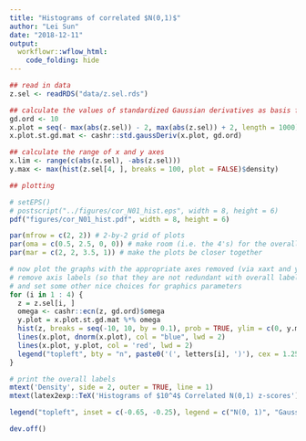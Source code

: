 ```yaml
---
title: "Histograms of correlated $N(0,1)$"
author: "Lei Sun"
date: "2018-12-11"
output:
  workflowr::wflow_html:
    code_folding: hide
---
```


```r
## read in data
z.sel <- readRDS("data/z.sel.rds")
```

```r
## calculate the values of standardized Gaussian derivatives as basis functions at a number of plotting positions
gd.ord <- 10
x.plot = seq(- max(abs(z.sel)) - 2, max(abs(z.sel)) + 2, length = 1000)
x.plot.st.gd.mat <- cashr::std.gaussDeriv(x.plot, gd.ord)
```

```r
## calculate the range of x and y axes
x.lim <- range(c(abs(z.sel), -abs(z.sel)))
y.max <- max(hist(z.sel[4, ], breaks = 100, plot = FALSE)$density)
```

```r
## plotting

# setEPS()
# postscript("../figures/cor_N01_hist.eps", width = 8, height = 6)
pdf("figures/cor_N01_hist.pdf", width = 8, height = 6)

par(mfrow = c(2, 2)) # 2-by-2 grid of plots
par(oma = c(0.5, 2.5, 0, 0)) # make room (i.e. the 4's) for the overall x and y axis titles
par(mar = c(2, 2, 3.5, 1)) # make the plots be closer together

# now plot the graphs with the appropriate axes removed (via xaxt and yaxt),
# remove axis labels (so that they are not redundant with overall labels,
# and set some other nice choices for graphics parameters
for (i in 1 : 4) {
  z = z.sel[i, ]
  omega <- cashr::ecn(z, gd.ord)$omega
  y.plot = x.plot.st.gd.mat %*% omega
  hist(z, breaks = seq(-10, 10, by = 0.1), prob = TRUE, ylim = c(0, y.max), main = NULL, xlab = "", xlim = x.lim)
  lines(x.plot, dnorm(x.plot), col = "blue", lwd = 2)
  lines(x.plot, y.plot, col = 'red', lwd = 2)
  legend("topleft", bty = "n", paste0('(', letters[i], ')'), cex = 1.25)
}

# print the overall labels
mtext('Density', side = 2, outer = TRUE, line = 1)
mtext(latex2exp::TeX('Histograms of $10^4$ Correlated N(0,1) z-scores'), line = -2, outer = TRUE)

legend("topleft", inset = c(-0.65, -0.25), legend = c("N(0, 1)", "Gaussian Derivatives"), lty = 1, lwd = 2, xpd = NA, col = c("blue", 'red'), ncol = 2)

dev.off()
```
